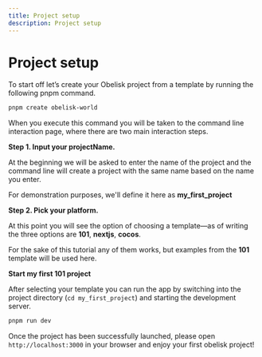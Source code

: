```yaml
---
title: Project setup
description: Project setup
---
```




# Project setup

To start off let’s create your Obelisk project from a template by running the following pnpm command.


```bash
pnpm create obelisk-world
```

When you execute this command you will be taken to the command line interaction page, where there are two main interaction steps.

**Step 1. Input your projectName.** 

At the beginning we will be asked to enter the name of the project and the command line will create a project with the same name based on the name you enter. 

For demonstration purposes, we'll define it here as **my_first_project**

**Step 2. Pick your platform.**

At this point you will see the option of choosing a template—as of writing the three options are **101**, **nextjs**, **cocos**. 

For the sake of this tutorial any of them works, but examples from the **101** template will be used here.

**Start my first 101 project**

After selecting your template you can run the app by switching into the project directory (`cd my_first_project`) and starting the development server.

```bash
pnpm run dev
```

Once the project has been successfully launched, please open `http://localhost:3000` in your browser and enjoy your first obelisk project!
